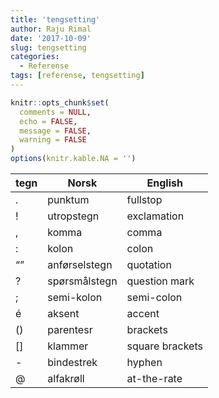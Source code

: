 ```yaml
---
title: 'tengsetting'
author: Raju Rimal
date: '2017-10-09'
slug: tengsetting
categories:
  - Referense
tags: [referense, tengsetting]
---
```


```r
knitr::opts_chunk$set(
  comments = NULL,
  echo = FALSE,
  message = FALSE,
  warning = FALSE
)
options(knitr.kable.NA = '')
```

| **tegn** | **Norsk**     | **English**     |
|----------|---------------|-----------------|
| .        | punktum       | fullstop        |
| !        | utropstegn    | exclamation     |
| ,        | komma         | comma           |
| :        | kolon         | colon           |
| ""       | anførselstegn | quotation       |
| ?        | spørsmålstegn | question mark   |
| ;        | semi-kolon    | semi-colon      |
| é        | aksent        | accent          |
| ()       | parentesr     | brackets        |
| []       | klammer       | square brackets |
| -        | bindestrek    | hyphen          |
| @        | alfakrøll     | at-the-rate     |

